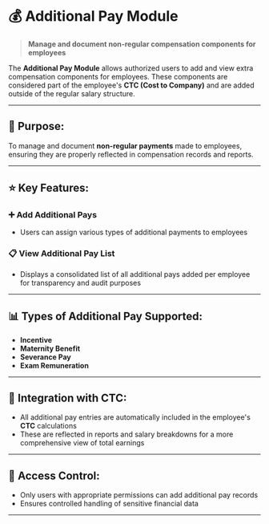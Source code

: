 # 💰 Additional Pay Module

> **Manage and document non-regular compensation components for employees**

The **Additional Pay Module** allows authorized users to add and view extra compensation components for employees. These components are considered part of the employee's **CTC (Cost to Company)** and are added outside of the regular salary structure.

---

## 🎯 Purpose:

To manage and document **non-regular payments** made to employees, ensuring they are properly reflected in compensation records and reports.

---

## ⭐ Key Features:

### **➕ Add Additional Pays**

- Users can assign various types of additional payments to employees

### **📋 View Additional Pay List**

- Displays a consolidated list of all additional pays added per employee for transparency and audit purposes

---

## 📊 Types of Additional Pay Supported:

- **Incentive**
- **Maternity Benefit**
- **Severance Pay**
- **Exam Remuneration**

---

## 🔗 Integration with CTC:

- All additional pay entries are automatically included in the employee's **CTC** calculations
- These are reflected in reports and salary breakdowns for a more comprehensive view of total earnings

---

## 🔐 Access Control:

- Only users with appropriate permissions can add additional pay records
- Ensures controlled handling of sensitive financial data

---
